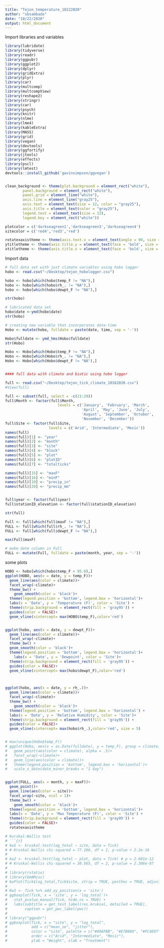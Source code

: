 ```yaml
---
title: "Tejon_temperature_10222020"
author: "sbsambado"
date: "10/22/2020"
output: html_document
---
```



Import libraries and variables
```r
library(lubridate)
library(tidyverse)
library(readr)
library(ggpubr)
library(ggplot2)
library(dplyr)
library(gridExtra)
library(plyr)
library(car)
library(multcomp)
library(multcompView)
library(reshape2)
library(stringr)
library(car)
library(psych)
library(knitr)
library(nlme)
library(lme4)
library(kableExtra)
library(MASS)
library(grid)
library(vegan)
library(devtools)
library(ggfortify)
library(jtools)
library(effects)
library(pscl)
library(lmtest)
devtools::install_github('gavinsimpson/ggvegan')


clean_background <- theme(plot.background = element_rect("white"),
        panel.background = element_rect("white"),
        panel.grid = element_line("white"),
        axis.line = element_line("gray25"),
        axis.text = element_text(size = 12, color = "gray25"),
        axis.title = element_text(color = "gray25"),
        legend.text = element_text(size = 12),
        legend.key = element_rect("white"))

plotcolor = c('darkseagreen1','darkseagreen3','darkseagreen4')
sitecolor = c('red4','red3','red')

rotatexaxistheme <- theme(axis.text.x = element_text(angle = 90, size = 8, vjust = 0.5))
ytitletheme <- theme(axis.title.y = element_text(face = 'bold', size = 12, vjust = 0.5))
xtitletheme <- theme(axis.title.x = element_text(face = 'bold', size = 12, vjust = 0.5))
```


Import data

```r
# full data set with just climate variables using hobo logger
hobo <- read.csv("~/Desktop/tejon_hobologger.csv")

hobo <- hobo[which(hobo$temp_F != "NA"),]
hobo <- hobo[which(hobo$rh_. != "NA"),]
hobo <- hobo[which(hobo$dewpt_F != "NA"),]

str(hobo)

# lubricated data set
hobo$date <-ymd(hobo$date)
str(hobo)

# creating new variable that incorporates date-time
Hobo <- mutate(hobo, fulldate = paste(date, time, sep = '-'))

Hobo$fulldate <- ymd_hms(Hobo$fulldate)
str(Hobo)

Hobo <- Hobo[which(Hobo$temp_F != "NA"),]
Hobo <- Hobo[which(Hobo$rh_. != "NA"),]
Hobo <- Hobo[which(Hobo$dewpt_F != "NA"),]


#### full data with climate and biotic using hobo logger

full <- read.csv("~/Desktop/tejon_tick_climate_10162020.csv")
#View(full)

full <- subset(full, select = -c(21:29))
full$Month <- factor(full$Month, 
                        levels = c('January', 'February', 'March',
                                   'April', 'May', 'June', 'July',
                                   'August', 'September', 'October',
                                   'November', 'December'))
full$Site <- factor(full$Site, 
                    levels = c('Arid', 'Intermediate', 'Mesic'))
names(full)
names(full)[1] <- "year"
names(full)[2] <- "month"
names(full)[3] <- "site"
names(full)[4] <- "block"
names(full)[5] <- "plot"
names(full)[6] <- "plotID"
names(full)[7] <- "totalticks"

names(full)[15] <- "maxF"
names(full)[16] <- "minF"
names(full)[19] <- "precip_in"
names(full)[20] <- "precip_mm"


full$year <- factor(full$year)
full$stationID_elevation <- factor(full$stationID_elevation)

str(full)

Full <- full[which(full$maxF != "NA"),]
FULL <- full[which(full$rh_. != "NA"),]
FULL <- full[which(full$dewpt_F != "NA"),]

max(Full$maxF)

# make date column in Full
FULL <- mutate(Full, fulldate = paste(month, year, sep = '-'))

```


some plots
```r

HOBO <- hobo[which(hobo$temp_F < 95.0),]
ggplot(HOBO, aes(x = date, y = temp_F))+
  geom_line(aes(color = climate))+
  facet_wrap(~climate)+
  theme_bw() +
    geom_smooth(color = 'black')+
  theme(legend.position = 'bottom', legend.box = 'horizontal')+
  labs(x = 'Date', y = 'Temperature (F)', color = 'Site') +
  theme(strip.background = element_rect(fill = 'gray95')) +
  guides(color = FALSE)+
  geom_vline(xintercept= max(HOBO$temp_F),color='red')


ggplot(hobo, aes(x = date, y = dewpt_F))+
  geom_line(aes(color = climate))+
  facet_wrap(~climate)+
  theme_bw() +
  geom_smooth(color = 'black')+
  theme(legend.position = 'bottom', legend.box = 'horizontal')+
    labs(x = 'Date', y = 'Dewpoint', color = 'Site')+
  theme(strip.background = element_rect(fill = 'gray95')) +
  guides(color = FALSE)+
  geom_vline(xintercept= max(hobo$dewpt_F),color='red')



ggplot(hobo, aes(x = date, y = rh_.))+
  geom_line(aes(color = climate))+
  facet_wrap(~climate)+
  theme_bw() +
    geom_smooth(color = 'black')+
  theme(legend.position = 'bottom', legend.box = 'horizontal') +
  labs(x = 'Date', y = 'Relative Humidity', color = 'Site')+
  theme(strip.background = element_rect(fill = 'gray95')) +
  guides(color = FALSE)+
  geom_vline(xintercept= max(hobo$rh_.),color='red', size = 5)


# max(unique(Hobo$temp_F))
# ggplot(Hobo, aes(x = as.Date(fulldate), y = temp_F), group = climate, color = climate)+
#   geom_point(aes(color = climate), alpha = .5)+
#   facet_wrap(~climate)+
#   geom_line(aes(color = climate))+
#   theme(legend.position = 'bottom', legend.box = 'horizontal')+
#   scale_x_date(date_minor_breaks = "1 day")


ggplot(FULL, aes(x = month, y = maxF))+
  geom_point()+
  geom_line(aes(color = site))+
  facet_wrap(~site, ncol = 1)+
  theme_bw() +
    geom_smooth(color = 'black')+
  theme(legend.position = 'bottom', legend.box = 'horizontal')+
  labs(x = 'Date', y = 'Max Temperature (F)', color = 'Site') +
  theme(strip.background = element_rect(fill = 'gray95')) +
  guides(color = FALSE)+
  rotatexaxistheme


```
```r
# Kurskal-Wallis test
# ```{r}
# kw1 <- kruskal.test(log_total ~ site, data = Tick)  
# # Kruskal-Wallis chi-squared = 77.186, df = 2, p-value < 2.2e-16
# 
# kw2 <- kruskal.test(log_total ~ plot, data = Tick) # p = 2.601e-12
# # Kruskal-Wallis chi-squared = 30.565, df = 2, p-value = 2.306e-07
# 
# library(rstatix)
# library(GmAMisc)
# kwPlot(Tick$log_total,Tick$site, strip = TRUE, posthoc = TRUE, adjust = "bonferroni")
# 
# Kw1 <- Tick %>% add_xy_position(x = 'site')
# ggboxplot(Tick, x = 'site', y = 'log_total')+
#   stat_pvalue_manual(Tick, hide.ns = TRUE) +
#   labs(subtitle = get_test_label(res.kruksal, detailed = TRUE),
#        caption = get_pwc_label(pwc))
# 
# library("ggpubr")
# ggboxplot(Tick, x = "site", y = "log_total", 
#           add = c("mean_se", "jitter"),
#           color = "site", palette = c("#00AFBB", "#E7B800", "#FC4E07"),
#           order = c("Arid", "Intermediate", "Mesic"),
#           ylab = "Weight", xlab = "Treatment")
```

